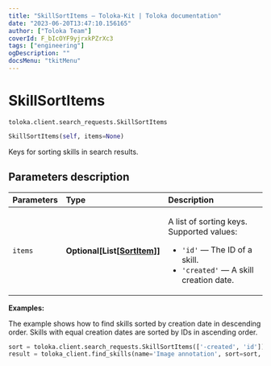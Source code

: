 ```yaml
---
title: "SkillSortItems — Toloka-Kit | Toloka documentation"
date: "2023-06-20T13:47:10.156165"
author: ["Toloka Team"]
coverId: F_bIcOYF9yjrxkPZrXc3
tags: ["engineering"]
ogDescription: ""
docsMenu: "tkitMenu"
---
```


# SkillSortItems

`toloka.client.search_requests.SkillSortItems`

```python
SkillSortItems(self, items=None)
```

Keys for sorting skills in search results.

## Parameters description

| Parameters | Type | Description |
| :----------| :----| :-----------|
`items`|**Optional\[List\[[SortItem](/docs/toloka-kit/reference/toloka.client.search_requests.SkillSortItems.SortItem)\]\]**|<p>A list of sorting keys. Supported values:</p> <ul> <li>`'id'` — The ID of a skill.</li> <li>`'created'` — A skill creation date.</li> </ul>

**Examples:**

The example shows how to find skills sorted by creation date in descending order. Skills with equal creation dates are sorted by IDs in ascending order.

```python
sort = toloka.client.search_requests.SkillSortItems(['-created', 'id'])
result = toloka_client.find_skills(name='Image annotation', sort=sort, limit=10)
```